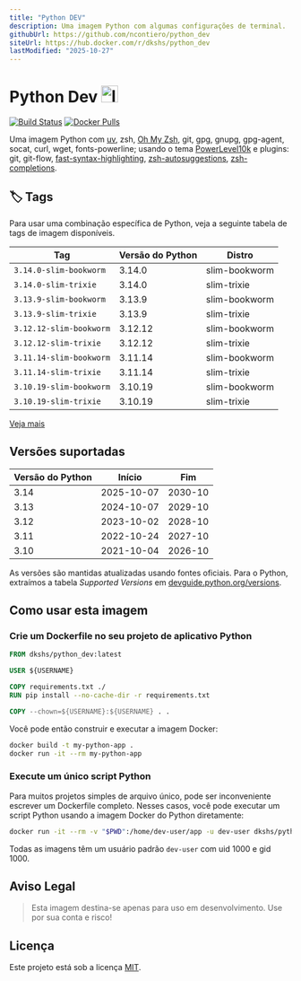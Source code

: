 ```yaml
---
title: "Python DEV"
description: Uma imagem Python com algumas configurações de terminal.
githubUrl: https://github.com/ncontiero/python_dev
siteUrl: https://hub.docker.com/r/dkshs/python_dev
lastModified: "2025-10-27"
---
```


# Python Dev <img src="https://raw.githubusercontent.com/docker-library/docs/01c12653951b2fe592c1f93a13b4e289ada0e3a1/python/logo.png" alt="Imagem do Python" width="30px" />

[![Build Status](https://img.shields.io/github/actions/workflow/status/ncontiero/python_dev/build.yml?branch=master)](https://github.com/ncontiero/python_dev/actions/workflows/build.yml?query=branch%3Amaster)
[![Docker Pulls](https://img.shields.io/docker/pulls/dkshs/python_dev?style=flat-square&color=7c3aed)](https://hub.docker.com/r/dkshs/python_dev)

Uma imagem Python com [uv](https://github.com/astral-sh/uv), zsh, [Oh My Zsh](https://ohmyz.sh/), git, gpg, gnupg,
gpg-agent, socat, curl, wget, fonts-powerline; usando o tema [PowerLevel10k](https://github.com/romkatv/powerlevel10k)
e plugins: git, git-flow, [fast-syntax-highlighting](https://github.com/zdharma-continuum/fast-syntax-highlighting),
[zsh-autosuggestions](https://github.com/zsh-users/zsh-autosuggestions),
[zsh-completions](https://github.com/zsh-users/zsh-completions).

## 🏷 Tags

Para usar uma combinação específica de Python, veja a seguinte tabela de tags de imagem disponíveis.

| Tag                     | Versão do Python | Distro        |
| ----------------------- | ---------------- | ------------- |
| `3.14.0-slim-bookworm`  | 3.14.0         | slim-bookworm |
| `3.14.0-slim-trixie`    | 3.14.0         | slim-trixie   |
| `3.13.9-slim-bookworm`  | 3.13.9         | slim-bookworm |
| `3.13.9-slim-trixie`    | 3.13.9         | slim-trixie   |
| `3.12.12-slim-bookworm` | 3.12.12        | slim-bookworm |
| `3.12.12-slim-trixie`   | 3.12.12        | slim-trixie   |
| `3.11.14-slim-bookworm` | 3.11.14        | slim-bookworm |
| `3.11.14-slim-trixie`   | 3.11.14        | slim-trixie   |
| `3.10.19-slim-bookworm` | 3.10.19        | slim-bookworm |
| `3.10.19-slim-trixie`   | 3.10.19        | slim-trixie   |

[Veja mais](https://hub.docker.com/r/dkshs/python_dev/tags)

## Versões suportadas

| Versão do Python | Início     | Fim     |
| ---------------- | ---------- | ------- |
| 3.14             | 2025-10-07 | 2030-10 |
| 3.13             | 2024-10-07 | 2029-10 |
| 3.12             | 2023-10-02 | 2028-10 |
| 3.11             | 2022-10-24 | 2027-10 |
| 3.10             | 2021-10-04 | 2026-10 |

As versões são mantidas atualizadas usando fontes oficiais. Para o Python, extraímos a tabela _Supported Versions_ em [devguide.python.org/versions](https://devguide.python.org/versions/#supported-versions).

## Como usar esta imagem

### Crie um Dockerfile no seu projeto de aplicativo Python

```dockerfile title="Dockerfile"
FROM dkshs/python_dev:latest

USER ${USERNAME}

COPY requirements.txt ./
RUN pip install --no-cache-dir -r requirements.txt

COPY --chown=${USERNAME}:${USERNAME} . .
```

Você pode então construir e executar a imagem Docker:

```bash title="terminal"
docker build -t my-python-app .
docker run -it --rm my-python-app
```

### Execute um único script Python

Para muitos projetos simples de arquivo único, pode ser inconveniente escrever um Dockerfile completo. Nesses casos, você pode executar um script Python usando a imagem Docker do Python diretamente:

```bash title="terminal"
docker run -it --rm -v "$PWD":/home/dev-user/app -u dev-user dkshs/python_dev
```

Todas as imagens têm um usuário padrão `dev-user` com uid 1000 e gid 1000.

## Aviso Legal

> Esta imagem destina-se apenas para uso em desenvolvimento. Use por sua conta e risco!

## Licença

Este projeto está sob a licença [MIT](https://github.com/ncontiero/python_dev/blob/master/LICENSE).